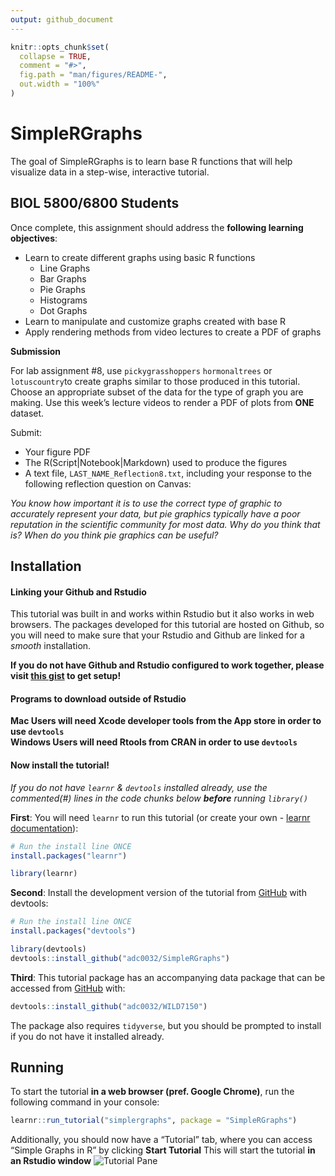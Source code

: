 ```yaml
---
output: github_document
---
```


<!-- README.md is generated from README.Rmd. Please edit that file -->

```r
knitr::opts_chunk$set(
  collapse = TRUE,
  comment = "#>",
  fig.path = "man/figures/README-",
  out.width = "100%"
)
```

# SimpleRGraphs

<!-- badges: start -->
<!-- badges: end -->

The goal of SimpleRGraphs is to learn base R functions that will help visualize data in a step-wise, interactive tutorial.

## BIOL 5800/6800 Students
Once complete, this assignment should address the **following learning objectives**:

* Learn to create different graphs using basic R functions
  + Line Graphs
  + Bar Graphs 
  + Pie Graphs
  + Histograms
  + Dot Graphs
* Learn to manipulate and customize graphs created with base R
* Apply rendering methods from video lectures to create a PDF of graphs

**Submission**

For lab assignment #8, use `pickygrasshoppers` `hormonaltrees` or `lotuscountry`to create graphs similar to those produced in this tutorial. Choose an appropriate subset of the data for the type of graph you are making. Use this week's lecture videos to render a PDF of plots from **ONE** dataset. 

Submit:

* Your figure PDF
* The R(Script|Notebook|Markdown) used to produce the figures
* A text file, `LAST_NAME_Reflection8.txt`, including your response to the following reflection question on Canvas:

*You know how important it is to use the correct type of graphic to accurately represent your data, but pie graphics typically have a poor reputation in the scientific community for most data. Why do you think that is? When do you think pie graphics can be useful?*

## Installation

#### Linking your Github and Rstudio
This tutorial was built in and works within Rstudio but it also works in web browsers. The packages developed for this tutorial are hosted on Github, so you will need to make sure that your Rstudio and Github are linked for a _smooth_ installation. 

**If you do not have Github and Rstudio configured to work together, please visit [this gist](https://gist.github.com/z3tt/3dab3535007acf108391649766409421) to get setup!**

#### Programs to download outside of Rstudio 
**Mac Users will need Xcode developer tools from the App store in order to use `devtools`**  
**Windows Users will need Rtools from CRAN in order to use `devtools`**

#### Now install the tutorial!
_If you do not have `learnr` & `devtools` installed already, use the commented(#) lines in the code chunks below **before** running `library()`_

**First**: You will need `learnr` to run this tutorial (or create your own - [learnr documentation](https://rstudio.github.io/learnr/index.html)):

```r
# Run the install line ONCE
install.packages("learnr")

library(learnr)
```


**Second**: Install the development version of the tutorial from [GitHub](https://github.com/) with devtools:

``` r
# Run the install line ONCE
install.packages("devtools")

library(devtools)
devtools::install_github("adc0032/SimpleRGraphs")
```


**Third**: This tutorial package has an accompanying data package that can be accessed from [GitHub](https://github.com/) with:

```r
devtools::install_github("adc0032/WILD7150")
```
The package also requires `tidyverse`, but you should be prompted to install if you do not have it installed already. 

## Running

To start the tutorial **in a web browser (pref. Google Chrome)**, run the following command in your console:
```r
learnr::run_tutorial("simplergraphs", package = "SimpleRGraphs")
```

Additionally, you should now have a "Tutorial" tab, where you can access "Simple Graphs in R" by clicking **Start Tutorial**
This will start the tutorial **in an Rstudio window**
![Tutorial Pane](images/tutorialpane.png)
